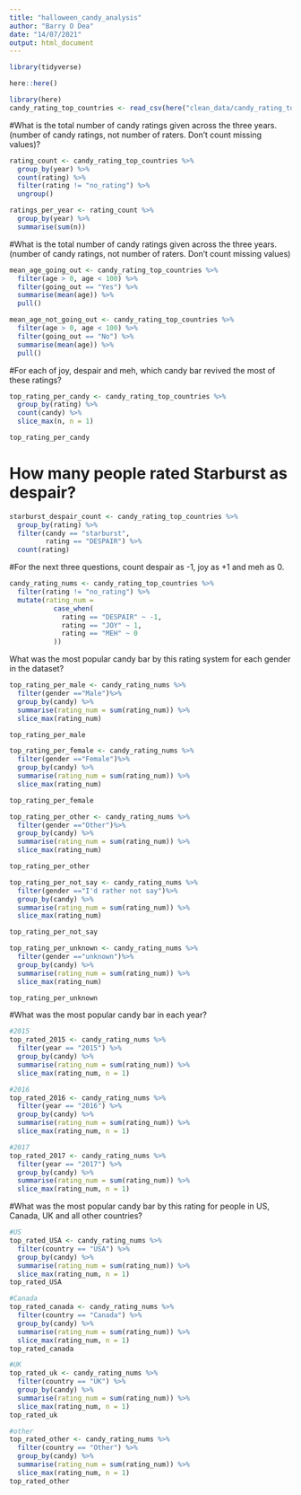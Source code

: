 ```yaml
---
title: "halloween_candy_analysis"
author: "Barry O Dea"
date: "14/07/2021"
output: html_document
---
```


```r
library(tidyverse)
```


```r
here::here()
```


```r
library(here)
candy_rating_top_countries <- read_csv(here("clean_data/candy_rating_top_countries.csv"))
```

#What is the total number of candy ratings given across the three years. (number of candy ratings, not number of raters. Don’t count missing values)?
```r
rating_count <- candy_rating_top_countries %>% 
  group_by(year) %>% 
  count(rating) %>% 
  filter(rating != "no_rating") %>% 
  ungroup()

ratings_per_year <- rating_count %>% 
  group_by(year) %>% 
  summarise(sum(n))
```



#What is the total number of candy ratings given across the three years. (number of candy ratings, not number of raters. Don’t count missing values)
```r
mean_age_going_out <- candy_rating_top_countries %>% 
  filter(age > 0, age < 100) %>% 
  filter(going_out == "Yes") %>% 
  summarise(mean(age)) %>% 
  pull()
```


```r
mean_age_not_going_out <- candy_rating_top_countries %>% 
  filter(age > 0, age < 100) %>% 
  filter(going_out == "No") %>% 
  summarise(mean(age)) %>% 
  pull()
```

#For each of joy, despair and meh, which candy bar revived the most of these ratings?
```r
top_rating_per_candy <- candy_rating_top_countries %>% 
  group_by(rating) %>% 
  count(candy) %>% 
  slice_max(n, n = 1)

top_rating_per_candy
```

# How many people rated Starburst as despair?
```r
starburst_despair_count <- candy_rating_top_countries %>% 
  group_by(rating) %>% 
  filter(candy == "starburst",
         rating == "DESPAIR") %>% 
  count(rating) 
```



#For the next three questions, count despair as -1, joy as +1 and meh as 0.
```r
candy_rating_nums <- candy_rating_top_countries %>% 
  filter(rating != "no_rating") %>% 
  mutate(rating_num = 
           case_when(
             rating == "DESPAIR" ~ -1,
             rating == "JOY" ~ 1,
             rating == "MEH" ~ 0
           ))
```

What was the most popular candy bar by this rating system for each gender in the dataset?
```r
top_rating_per_male <- candy_rating_nums %>% 
  filter(gender =="Male")%>% 
  group_by(candy) %>% 
  summarise(rating_num = sum(rating_num)) %>% 
  slice_max(rating_num) 

top_rating_per_male
```


```r
top_rating_per_female <- candy_rating_nums %>% 
  filter(gender =="Female")%>% 
  group_by(candy) %>% 
  summarise(rating_num = sum(rating_num)) %>% 
  slice_max(rating_num) 

top_rating_per_female
```
```r
top_rating_per_other <- candy_rating_nums %>% 
  filter(gender =="Other")%>% 
  group_by(candy) %>% 
  summarise(rating_num = sum(rating_num)) %>% 
  slice_max(rating_num) 

top_rating_per_other
```

```r
top_rating_per_not_say <- candy_rating_nums %>% 
  filter(gender =="I'd rather not say")%>% 
  group_by(candy) %>% 
  summarise(rating_num = sum(rating_num)) %>% 
  slice_max(rating_num) 

top_rating_per_not_say
```
```r
top_rating_per_unknown <- candy_rating_nums %>% 
  filter(gender =="unknown")%>% 
  group_by(candy) %>% 
  summarise(rating_num = sum(rating_num)) %>% 
  slice_max(rating_num) 

top_rating_per_unknown
```
#What was the most popular candy bar in each year?
```r
#2015
top_rated_2015 <- candy_rating_nums %>% 
  filter(year == "2015") %>% 
  group_by(candy) %>% 
  summarise(rating_num = sum(rating_num)) %>% 
  slice_max(rating_num, n = 1)

#2016
top_rated_2016 <- candy_rating_nums %>% 
  filter(year == "2016") %>% 
  group_by(candy) %>% 
  summarise(rating_num = sum(rating_num)) %>% 
  slice_max(rating_num, n = 1)

#2017
top_rated_2017 <- candy_rating_nums %>% 
  filter(year == "2017") %>% 
  group_by(candy) %>% 
  summarise(rating_num = sum(rating_num)) %>% 
  slice_max(rating_num, n = 1)
```
 
#What was the most popular candy bar by this rating for people in US, Canada, UK and all other countries?
```r
#US
top_rated_USA <- candy_rating_nums %>% 
  filter(country == "USA") %>% 
  group_by(candy) %>% 
  summarise(rating_num = sum(rating_num)) %>% 
  slice_max(rating_num, n = 1)
top_rated_USA

#Canada
top_rated_canada <- candy_rating_nums %>% 
  filter(country == "Canada") %>% 
  group_by(candy) %>% 
  summarise(rating_num = sum(rating_num)) %>% 
  slice_max(rating_num, n = 1)
top_rated_canada

#UK
top_rated_uk <- candy_rating_nums %>% 
  filter(country == "UK") %>% 
  group_by(candy) %>% 
  summarise(rating_num = sum(rating_num)) %>% 
  slice_max(rating_num, n = 1)
top_rated_uk

#other
top_rated_other <- candy_rating_nums %>% 
  filter(country == "Other") %>% 
  group_by(candy) %>% 
  summarise(rating_num = sum(rating_num)) %>% 
  slice_max(rating_num, n = 1)
top_rated_other
```


